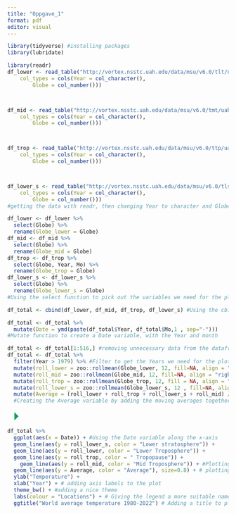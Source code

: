 ---
title: "Oppgave_1"
format: pdf
editor: visual
---

```{r}
library(tidyverse) #installing packages
library(lubridate)
```

```{r, warning=FALSE}
library(readr)
df_lower <- read_table("http://vortex.nsstc.uah.edu/data/msu/v6.0/tlt/uahncdc_lt_6.0.txt", 
    col_types = cols(Year = col_character(), 
        Globe = col_number()))



df_mid <- read_table("http://vortex.nsstc.uah.edu/data/msu/v6.0/tmt/uahncdc_mt_6.0.txt", 
    col_types = cols(Year = col_character(), 
        Globe = col_number()))



df_trop <- read_table("http://vortex.nsstc.uah.edu/data/msu/v6.0/ttp/uahncdc_tp_6.0.txt", 
    col_types = cols(Year = col_character(), 
        Globe = col_number()))



df_lower_s <- read_table("http://vortex.nsstc.uah.edu/data/msu/v6.0/tls/uahncdc_ls_6.0.txt", 
    col_types = cols(Year = col_character(), 
        Globe = col_number()))
#getting the data with readr, then changing Year to character and Globe to numeric
```

```{r}
df_lower <- df_lower %>%
  select(Globe) %>%
  rename(Globe_lower = Globe)
df_mid <- df_mid %>%
  select(Globe) %>%
  rename(Globe_mid = Globe)
df_trop <- df_trop %>%
  select(Globe, Year, Mo) %>%
  rename(Globe_trop = Globe)
df_lower_s <- df_lower_s %>%
  select(Globe) %>%
  rename(Globe_lower_s = Globe)
#Using the select function to pick out the variables we need for the plot, then using the rename function to get a more suitable name for the Globe variable

```

```{r, warning=False}
df_total <- cbind(df_lower, df_mid, df_trop, df_lower_s) #Using the cbind function to combine all the dataframes into a single dataframe

df_total <- df_total %>% 
  mutate(Date = ymd(paste(df_total$Year, df_total$Mo,1 , sep="-"))) 
#Mutate function to create a Date variable, with the Year and month
```

```{r}
df_total <- df_total[1:516,] #removing unnecessary data from the dataframe
df_total <- df_total %>%
  filter(Year > 1979) %>% #Filter to get the Years we need for the plot
  mutate(roll_lower = zoo::rollmean(Globe_lower, 12, fill=NA, align = "right")) %>% 
  mutate(roll_mid = zoo::rollmean(Globe_mid, 12, fill=NA, align = "right")) %>%
  mutate(roll_trop = zoo::rollmean(Globe_trop, 12, fill = NA, align = "right")) %>%
  mutate(roll_lower_s = zoo::rollmean(Globe_lower_s, 12 , fill=NA, align = "right")) %>% #creating the 12 month moving average with the rollmean function for each of the locations. then aligning them to the right of the dataframe
  mutate(Average = (roll_lower + roll_trop + roll_lower_s + roll_mid) /4)
  #Creating the Average variable by adding the moving averages together then dividing by 4


```

![](data:image/png;base64,iVBORw0KGgoAAAANSUhEUgAAACgAAAAaCAYAAADFTB7LAAAAa0lEQVR42u3OywnAIBBAwcXSUoCW5D11xDoNCBGNv0MOecJOBSOi1OZMsJ4dvFxEJ1OQnMxBarIKEpNNkJbsBknJYZCSnAYJyVVQziNig7/nZkFEbhTE5HpBVO4dxOXKIDL3BLG5BJ1T6rsbMfep2CaMN00AAAAASUVORK5CYII= "Run Current Chunk")

```{r, warning=FALSE}
df_total %>%
  ggplot(aes(x = Date)) + #Using the Date variable along the x-axis
  geom_line(aes(y = roll_lower_s, color = "Lower stratosphere")) +
  geom_line(aes(y = roll_lower, color = "Lower Troposphere")) +
  geom_line(aes(y = roll_trop, color = " Tropopause")) +
    geom_line(aes(y = roll_mid, color = "Mid Troposphere")) + #Plotting each of the locations with geom_line and using color to get a more suitable name in plot
  geom_line(aes(y = Average, color = "Average"), size=0.8) + # plotting the average, then using size to make it more visable
  ylab("Temperature") +
  xlab("Year") + # adding axis labels to the plot
  theme_bw() + #adding a nice theme
  labs(colour = "Locations") + # Giving the legend a more suitable name
  ggtitle("World average temperature 1980-2022") # Adding a title to plot
  
```
